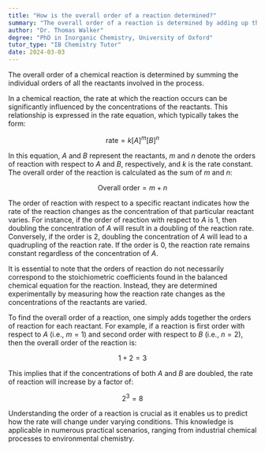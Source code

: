 ```yaml
---
title: "How is the overall order of a reaction determined?"
summary: "The overall order of a reaction is determined by adding up the orders of all the reactants involved in the reaction."
author: "Dr. Thomas Walker"
degree: "PhD in Inorganic Chemistry, University of Oxford"
tutor_type: "IB Chemistry Tutor"
date: 2024-03-03
---
```


The overall order of a chemical reaction is determined by summing the individual orders of all the reactants involved in the process.

In a chemical reaction, the rate at which the reaction occurs can be significantly influenced by the concentrations of the reactants. This relationship is expressed in the rate equation, which typically takes the form:

$$
\text{rate} = k[A]^m[B]^n
$$

In this equation, $A$ and $B$ represent the reactants, $m$ and $n$ denote the orders of reaction with respect to $A$ and $B$, respectively, and $k$ is the rate constant. The overall order of the reaction is calculated as the sum of $m$ and $n$:

$$
\text{Overall order} = m + n
$$

The order of reaction with respect to a specific reactant indicates how the rate of the reaction changes as the concentration of that particular reactant varies. For instance, if the order of reaction with respect to $A$ is $1$, then doubling the concentration of $A$ will result in a doubling of the reaction rate. Conversely, if the order is $2$, doubling the concentration of $A$ will lead to a quadrupling of the reaction rate. If the order is $0$, the reaction rate remains constant regardless of the concentration of $A$.

It is essential to note that the orders of reaction do not necessarily correspond to the stoichiometric coefficients found in the balanced chemical equation for the reaction. Instead, they are determined experimentally by measuring how the reaction rate changes as the concentrations of the reactants are varied.

To find the overall order of a reaction, one simply adds together the orders of reaction for each reactant. For example, if a reaction is first order with respect to $A$ (i.e., $m=1$) and second order with respect to $B$ (i.e., $n=2$), then the overall order of the reaction is:

$$
1 + 2 = 3
$$

This implies that if the concentrations of both $A$ and $B$ are doubled, the rate of reaction will increase by a factor of:

$$
2^3 = 8
$$

Understanding the order of a reaction is crucial as it enables us to predict how the rate will change under varying conditions. This knowledge is applicable in numerous practical scenarios, ranging from industrial chemical processes to environmental chemistry.
    
